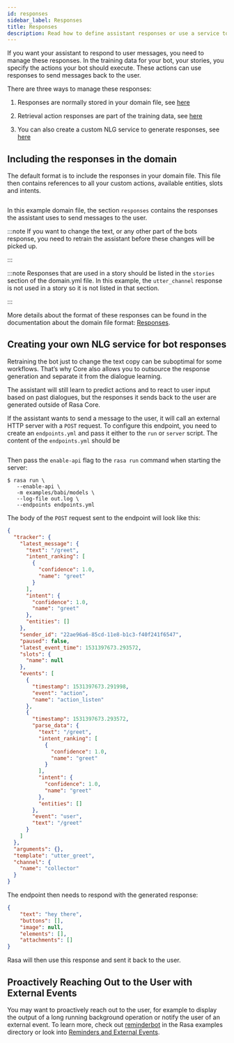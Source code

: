 ```yaml
---
id: responses
sidebar_label: Responses
title: Responses
description: Read how to define assistant responses or use a service to generate the responses using Rasa as an open source chat assistant platform.
---
```


If you want your assistant to respond to user messages, you need to manage
these responses. In the training data for your bot,
your stories, you specify the actions your bot
should execute. These actions
can use responses to send messages back to the user.

There are three ways to manage these responses:

1. Responses are normally stored in your domain file, see [here](./domains#domain-responses)

2. Retrieval action responses are part of the training data, see [here](./retrieval-actions)

3. You can also create a custom NLG service to generate responses, see [here](./responses#custom-nlg-service)

<a aria-hidden="true" tabIndex="-1" className="anchor enhancedAnchor" id="in-domain-responses"></a>

## Including the responses in the domain

The default format is to include the responses in your domain file.
This file then contains references to all your custom actions,
available entities, slots and intents.

```yaml (docs/sources/data/test_domains/default_with_slots.yml)
```

In this example domain file, the section `responses` contains the
responses the assistant uses to send messages to the user.

:::note
If you want to change the text, or any other part of the bots response,
you need to retrain the assistant before these changes will be picked up.

:::

:::note
Responses that are used in a story should be listed in the `stories`
section of the domain.yml file. In this example, the `utter_channel`
response is not used in a story so it is not listed in that section.

:::

More details about the format of these responses can be found in the
documentation about the domain file format: [Responses](./domains#domain-responses).

<a aria-hidden="true" tabIndex="-1" className="anchor enhancedAnchor" id="custom-nlg-service"></a>

## Creating your own NLG service for bot responses

Retraining the bot just to change the text copy can be suboptimal for
some workflows. That’s why Core also allows you to outsource the
response generation and separate it from the dialogue learning.

The assistant will still learn to predict actions and to react to user input
based on past dialogues, but the responses it sends back to the user
are generated outside of Rasa Core.

If the assistant wants to send a message to the user, it will call an
external HTTP server with a `POST` request. To configure this endpoint,
you need to create an `endpoints.yml` and pass it either to the `run`
or `server` script. The content of the `endpoints.yml` should be

```yaml (docs/sources/data/test_endpoints/example_endpoints.yml)
```

Then pass the `enable-api` flag to the `rasa run` command when starting
the server:

```shell
$ rasa run \
   --enable-api \
   -m examples/babi/models \
   --log-file out.log \
   --endpoints endpoints.yml
```

The body of the `POST` request sent to the endpoint will look
like this:

```json
{
  "tracker": {
    "latest_message": {
      "text": "/greet",
      "intent_ranking": [
        {
          "confidence": 1.0,
          "name": "greet"
        }
      ],
      "intent": {
        "confidence": 1.0,
        "name": "greet"
      },
      "entities": []
    },
    "sender_id": "22ae96a6-85cd-11e8-b1c3-f40f241f6547",
    "paused": false,
    "latest_event_time": 1531397673.293572,
    "slots": {
      "name": null
    },
    "events": [
      {
        "timestamp": 1531397673.291998,
        "event": "action",
        "name": "action_listen"
      },
      {
        "timestamp": 1531397673.293572,
        "parse_data": {
          "text": "/greet",
          "intent_ranking": [
            {
              "confidence": 1.0,
              "name": "greet"
            }
          ],
          "intent": {
            "confidence": 1.0,
            "name": "greet"
          },
          "entities": []
        },
        "event": "user",
        "text": "/greet"
      }
    ]
  },
  "arguments": {},
  "template": "utter_greet",
  "channel": {
    "name": "collector"
  }
}
```

The endpoint then needs to respond with the generated response:

```json
{
    "text": "hey there",
    "buttons": [],
    "image": null,
    "elements": [],
    "attachments": []
}
```

Rasa will then use this response and sent it back to the user.

<a aria-hidden="true" tabIndex="-1" className="anchor enhancedAnchor" id="external-events"></a>

## Proactively Reaching Out to the User with External Events

You may want to proactively reach out to the user,
for example to display the output of a long running background operation
or notify the user of an external event.
To learn more, check out [reminderbot](https://github.com/RasaHQ/rasa/blob/master/examples/reminderbot/README.md) in
the Rasa examples directory or look into [Reminders and External Events](./reminders-and-external-events).
